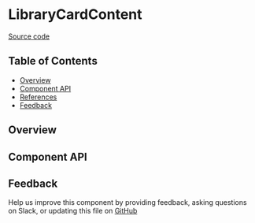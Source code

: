 
<Meta title="MDX/LibraryCardContent" of={stories} />

# LibraryCardContent

[Source code](https://github.com/leemonade/bubbles/tree/main/packages/components/library/LibraryCardContent)

## Table of Contents

- [Overview](#overview)
- [Component API](#component-api)
- [References](#references)
- [Feedback](#feedback)

## Overview

<Primary />

## Component API

<Controls />

## Feedback

Help us improve this component by providing feedback, asking questions on Slack, or updating this file on
[GitHub](https://github.com/leemonade/bubbles/edit/main/packages/components/library/LibraryCardContent.mdx)
